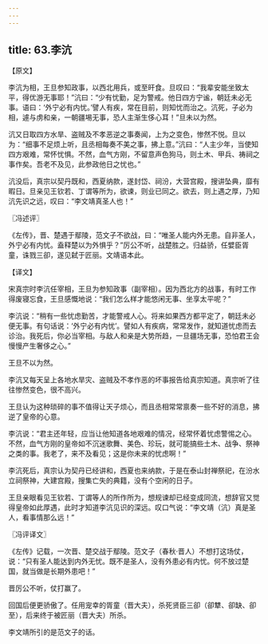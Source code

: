 ```yaml
---
---
---
```

title: 63.李沆
---



【原文】

李沆为相，王旦参知政事，以西北用兵，或至旰食。旦叹曰：“我辈安能坐致太平，得优游无事耶！”沆曰：“少有忧勤，足为警戒。他日四方宁谧，朝廷未必无事。语曰：‘外宁必有内忧。’譬人有疾，常在目前，则知忧而治之。沆死，子必为相，遽与虏和亲，一朝疆埸无事，恐人主渐生侈心耳！”旦未以为然。

沆又日取四方水旱、盗贼及不孝恶逆之事奏闻，上为之变色，惨然不悦。旦以为：“细事不足烦上听，且丞相每奏不美之事，拂上意。”沆曰：“人主少年，当使知四方艰难，常怀忧惧。不然，血气方刚，不留意声色狗马，则土木、甲兵、祷祠之事作矣。吾老不及见，此参政他日之忧也。”

沆没后，真宗以契丹既和，西夏纳款，遂封岱、祠汾，大营宫殿，搜讲坠典，靡有暇日。旦亲见王钦若、丁谓等所为，欲谏，则业已同之。欲去，则上遇之厚，乃知沆先识之远，叹曰：“李文靖真圣人也！”

〖冯述评〗

《左传》，晋、楚遇于鄢陵，范文子不欲战，曰：“唯圣人能内外无患。自非圣人，外宁必有内忧。盍释楚以为外惧乎？”厉公不听，战楚胜之。归益骄，任嬖臣胥童，诛戮三卻，遂见弑于匠丽。文靖语本此。

【译文】

宋真宗时李沆任宰相，王旦为参知政事（副宰相）。因为西北方的战事，有时工作得废寝忘食，王旦感慨地说：“我们怎么样才能悠闲无事、坐享太平呢？”

李沆说：“稍有一些忧虑勤苦，才能警戒人心。将来如果西方都平定了，朝廷未必便无事。有句话说：‘外宁必有内忧’。譬如人有疾病，常常发作，就知道忧虑而去诊治。我死后，你必当宰相。与敌人和亲是大势所趋，一旦疆场无事，恐怕君王会慢慢产生奢侈之心。”

王旦不以为然。

李沆又每天呈上各地水旱灾、盗贼及不孝作恶的坏事报告给真宗知道。真宗听了往往惨然变色，很不高兴。

王旦认为这种琐碎的事不值得让天子烦心，而且丞相常常禀奏一些不好的消息，拂逆了皇帝的心意。

李沆说：“君主还年轻，应当让他知道各地艰难的情况，经常怀着忧虑警惕之心。不然，血气方刚的皇帝如不沉迷歌舞、美色、珍玩，就可能搞些土木、战争、祭神之类的事。我老了，来不及看见；这是你未来的忧虑啊！”

李沆死后，真宗认为契丹已经讲和，西夏也来纳款，于是在泰山封禅祭祀，在汾水立祠祭神，大建宫殿，搜集亡失的典籍，没有个空闲的日子。

王旦亲眼看见王钦若、丁谓等人的所作所为，想规谏却已经变成同流，想辞官又觉得皇帝如此厚遇，此时才知道李沆见识的深远。叹口气说：“李文靖（沆）真是圣人，看事情那么远！”

〖冯评译文〗

《左传》记载，一次晋、楚交战于鄢陵。范文子（春秋·晋人）不想打这场仗，说：“只有圣人能达到内外无忧。既不是圣人，没有外患必有内忧。何不放过楚国，就当做是长期外患吧！”

晋厉公不听，仗打赢了。

回国后便更骄傲了。任用宠幸的胥童（晋大夫），杀死贤臣三卻（卻犨、卻缺、卻至），后来终于被匠丽（晋大夫）所杀。

李文靖所引的是范文子的话。
